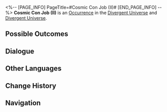 <%-- [PAGE_INFO]
PageTitle=#Cosmic Con Job (II)#
[END_PAGE_INFO] --%>
{{Stub}}
{{Simulated Universe Event Infobox
|id            = 11702
|title         = 
|image         = Occurrence Salesperson.png
|domains_su    = 
|domains_swarm = 
|domains_gng   = 
|domains_du    = Unknown
|domains_und   = Unknown
|requirements  = 
|prev          = 
|next          = 
|characters    = 
|factions      = 
|order         = 
|order_du      = 021
}}
'''Cosmic Con Job (II)''' is an [[Divergent Universe/Occurrence|Occurrence]] in the [[Divergent Universe]] and [[Divergent Universe]].

==Possible Outcomes==
{{Possible Outcomes
|choice_1 = Purchase an amber Wish-In-A-Bottle.
|result_1 = Spend 50 Cosmic Fragments and obtain 4 "enigmatic" Component(s).
|modes_1  = und

|choice_2 = Purchase a supernium Wish-In-A-Bottle.
|result_2 = Spend 100 Cosmic Fragments and obtain 1 "dreamlike" Scepter(s).
|modes_2  = und

|choice_3 = Purchase an amber Wish-In-A-Bottle.
|result_3 = Spend 50 Cosmic Fragments and obtain 2 "enigmatic" Blessing(s).
|modes_3  = du

|choice_4 = Purchase a supernium Wish-In-A-Bottle.
|result_4 = Spend 200 Cosmic Fragments and obtain 1 "dreamlike" Equation(s).
|modes_4  = du

|choice_5 = Leave.
|result_5 = Never believing in liars again.

}}
<!--
==Gameplay Notes==
* 
-->
==Dialogue==
{{Dialogue Start}}
:{{tx}}
{{Dialogue End}}

==Other Languages==
{{Other Languages
|en   = Cosmic Con Job (II)
|zhs  = 银河忽悠（其二）
|zht  = 銀河唬人（其二）
|ja   = {{Rubi|銀河|ぎんが}}のペテン{{Rubi|師|し}}（その2）
|ko   = 은하 사기 (2)
|es   = Engaño galáctico (II)
|fr   = Escroquerie intergalactique (II)
|ru   = Галактический торговец II
|th   = กลลวงแห่งกาแล็กซี (2)
|vi   = Lừa Gạt Ngân Hà (2)
|de   = Galaktischer Abzocker (Teil 2)
|id   = Penipu Galaksi (2)
|pt   = Golpe Cósmico (II)
}}

==Change History==
{{Change History|2.3}}

==Navigation==
{{Occurrence Navbox}}